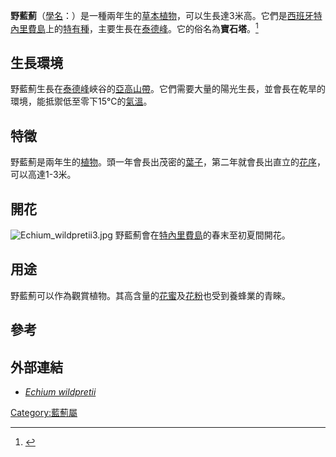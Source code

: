 {{Speciesbox
| name = 野藍薊
| image = Echium wildpretii LC0204.jpg
| image_width = 250px
| genus = Echium
| species = wildpretii
| authority = [[H.Pearson|H.Pearson]] ex [[約瑟夫·道爾頓·胡克|Hook.f.]]
|}}

'''野藍薊'''（[[學名|學名]]：{{lang|la|''Echium wildpretii''}}）是一種兩年生的[[草本植物|草本植物]]，可以生長達3米高。它們是[[西班牙|西班牙]][[特內里費島|特內里費島]]上的[[特有種|特有種]]，主要生長在[[泰德峰|泰德峰]]。它的俗名為'''寶石塔'''。<ref name=Bramwell>{{Cite book en|author=Bramwell, D and Bramwell, Z|year=2001|title=Wild flowers of the Canary Islands|edition=2nd edition|publisher=Editorial Rueda SL|location=Madrid, Spain|id=ISBN 84-7207-129-4}}</ref>

== 生長環境 ==
野藍薊生長在[[泰德峰|泰德峰]]峽谷的[[亞高山帶|亞高山帶]]。它們需要大量的陽光生長，並會長在乾旱的環境，能抵禦低至零下15℃的[[氣溫|氣溫]]。

== 特徵 ==
野藍薊是兩年生的[[植物|植物]]。頭一年會長出茂密的[[葉子|葉子]]，第二年就會長出直立的[[花序|花序]]，可以高達1-3米。

== 開花 ==
[[File:Echium_wildpretii3.jpg|thumb]]
野藍薊會在[[特內里費島|特內里費島]]的春末至初夏間開花。

== 用途 ==
野藍薊可以作為觀賞植物。其高含量的[[花蜜|花蜜]]及[[花粉|花粉]]也受到養蜂業的青睞。

== 參考 ==
{{reflist}}

== 外部連結 ==
* {{es icon}} [http://sapiens.ya.com/floraypoesia/simplez.htm ''Echium wildpretii'']{{dead link|date=2018年1月 |bot=InternetArchiveBot |fix-attempted=yes }} 
{{commons|Echium wildpretii}}
{{Taxonbar|from=Q162998}}

[[Category:藍薊屬|Category:藍薊屬]]